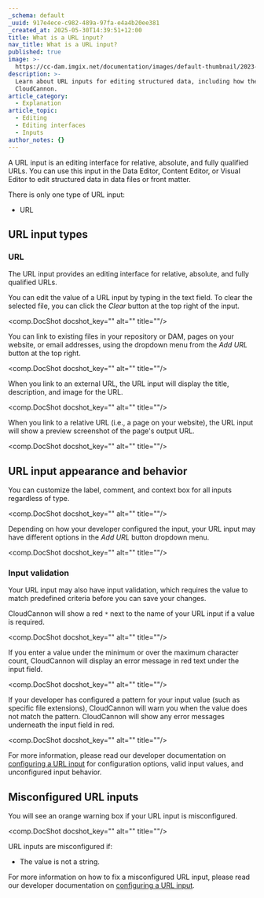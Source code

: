 ```yaml
---
_schema: default
_uuid: 917e4ece-c982-489a-97fa-e4a4b20ee381
_created_at: 2025-05-30T14:39:51+12:00
title: What is a URL input?
nav_title: What is a URL input?
published: true
image: >-
  https://cc-dam.imgix.net/documentation/images/default-thumbnail/2023-Q4/CloudCannon-Documentation-Thumbnail.png
description: >-
  Learn about URL inputs for editing structured data, including how they work in
  CloudCannon.
article_category:
  - Explanation
article_topic:
  - Editing
  - Editing interfaces
  - Inputs
author_notes: {}
---
```

A URL input is an editing interface for relative, absolute, and fully qualified URLs. You can use this input in the Data Editor, Content Editor, or Visual Editor to edit structured data in data files or front matter.

There is only one type of URL input:

* URL

## URL input types

### URL

The URL input provides an editing interface for relative, absolute, and fully qualified URLs.

You can edit the value of a URL input by typing in the text field. To clear the selected file, you can click the *Clear* button at the top right of the input.

<comp.DocShot docshot_key="" alt="" title=""/>

You can link to existing files in your repository or DAM, pages on your website, or email addresses, using the dropdown menu from the *Add URL* button at the top right.

<comp.DocShot docshot_key="" alt="" title=""/>

When you link to an external URL, the URL input will display the title, description, and image for the URL.

<comp.DocShot docshot_key="" alt="" title=""/>

When you link to a relative URL (i.e., a page on your website), the URL input will show a preview screenshot of the page's output URL.

<comp.DocShot docshot_key="" alt="" title=""/>

## URL input appearance and behavior

You can customize the label, comment, and context box for all inputs regardless of type.

<comp.DocShot docshot_key="" alt="" title=""/>

Depending on how your developer configured the input, your URL input may have different options in the *Add URL* button dropdown menu.

<comp.DocShot docshot_key="" alt="" title=""/>

### Input validation

Your URL input may also have input validation, which requires the value to match predefined criteria before you can save your changes.

CloudCannon will show a red `*` next to the name of your URL input if a value is required.

<comp.DocShot docshot_key="" alt="" title=""/>

If you enter a value under the minimum or over the maximum character count, CloudCannon will display an error message in red text under the input field.

<comp.DocShot docshot_key="" alt="" title=""/>

If your developer has configured a pattern for your input value (such as specific file extensions), CloudCannon will warn you when the value does not match the pattern. CloudCannon will show any error messages underneath the input field in red.

<comp.DocShot docshot_key="" alt="" title=""/>

For more information, please read our developer documentation on [configuring a URL input](/documentation/articles/configure-a-url-input/) for configuration options, valid input values, and unconfigured input behavior.

## Misconfigured URL inputs

You will see an orange warning box if your URL input is misconfigured.

<comp.DocShot docshot_key="" alt="" title=""/>

URL inputs are misconfigured if:

* The value is not a string.

For more information on how to fix a misconfigured URL input, please read our developer documentation on [configuring a URL input](/documentation/articles/configure-a-url-input/).